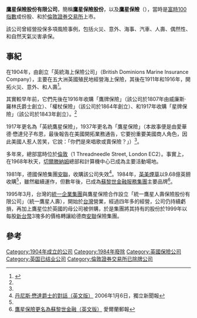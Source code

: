 '''鷹星保險股份有限公司'''，簡稱'''鷹星保險股份'''，以及'''鷹星保險'''（'''{{lang-en|The Eagle Star Insurance Company plc}}'''），當時是[[富時100指數|富時100指數]]成份股、和於[[倫敦證券交易所|倫敦證券交易所]]上市。

該公司曾經營投保多項風險事例，包括火災、意外、海事、汽車、人壽、偶然性、和自然天氣災害承保。

==事紀==
在1904年，由{{tsl|en|Sir Edward Mountain, 1st Baronet|愛華德·懋達爵士}}創立「英統海上保險公司」（British Dominions Marine Insurance Company），主要在五大洲英國殖民地經營海上保險，其後在1911年和1916年，開拓火災、意外、和人壽<ref name=history>{{Cite web |url=http://www.euroarchiveguide.org/database/archives_sourcesd_177.htm |title=歐盟事紀-鷹星保險（英文版） |access-date=2013-04-05 |archive-url=https://archive.is/20120731014920/http://www.euroarchiveguide.org/database/archives_sourcesd_177.htm |archive-date=2012-07-31 |dead-url=yes }}</ref>。

其實較早年前，它們先後在1916年收購「鷹牌保險」（該公司於1807年由威廉斯·羅林氏爵士創立）、「權杖保險」（該公司於1864年創立）、和1917年收購「星牌保險」（該公司於1843年創立）。<ref name=history/>

1917年更名為「英統鷹星保險」，1937年更名為「鷹星保險」（本故事便是由愛華德·懋達兒子布恩，最後報告在美國開拓業務通告，它要扮重要美國商人角色，因此美國人惹人苦笑，它說：「你們是來唱歌或賣保險？」）<ref name=history/>。

多年來，總部當時位於[[倫敦|倫敦]]（1 Threadneedle Street, London EC2）。事實上，在1968年秋天，[[切爾滕納姆|切爾滕納姆]]總部和計算機中心已成為主要活動場地。

1981年，德國保險集團[[安聯|安聯]]，收購該公司失效<ref>[http://www.independent.co.uk/news/obituaries/sir-denis-mountain-bt-521768.html 丹尼斯·懋達爵士的對話（英文版）] {{Wayback|url=http://www.independent.co.uk/news/obituaries/sir-denis-mountain-bt-521768.html |date=20121026003753 }}2006年1月6日，獨立新聞報</ref>。1984年，[[英美煙草|英美煙草]]以9.68億英鎊收購<ref name=history/>，雖然繼續運作，但數年後，已成為[[蘇黎世金融服務集團|蘇黎世金融服務集團]]主要品牌<ref>[http://insurance.irishtimes.com/insurance-companies/zurich.html 鷹星保險更名為蘇黎世金融（英文版）] {{Wayback|url=http://insurance.irishtimes.com/insurance-companies/zurich.html |date=20090410192634 }} 愛爾蘭郵報</ref>。

1995年3月，台灣的[[統一企業集團|統一企業集團]]與鷹星保險合作設立「統一鷹星人壽保險股份有限公司」（統一鷹星人壽），開始於[[台灣|台灣]]營業，經過四年多的經營，公司仍持續虧損，再加上鷹星位於英國的母公司被併購，於是集團將其持有的股份於1999年以每股[[新台幣|新台幣]]3塊多的價格轉讓給德商[[安聯|安聯]]保險集團。

==參考==
{{reflist}}

[[Category:1904年成立的公司|Category:1904年成立的公司]]
[[Category:1984年廢除|Category:1984年廢除]]
[[Category:英國保險公司|Category:英國保險公司]]
[[Category:英国已结业公司|Category:英国已结业公司]]
[[Category:倫敦證券交易所已除牌公司|Category:倫敦證券交易所已除牌公司]]